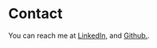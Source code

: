 # Contact

You can reach me at <a target="_blank" href="https://linkedin.com/in/carrillo-jason">LinkedIn</a>, and <a target="_blank" href="https://github.com/Jason-Carrillo">Github.</a>.